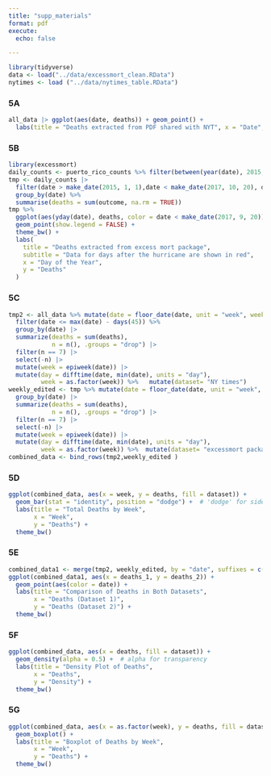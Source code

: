 ```yaml
---
title: "supp_materials"
format: pdf
execute: 
  echo: false

---
```


```r
library(tidyverse)
data <- load("../data/excessmort_clean.RData")
nytimes <- load ("../data/nytimes_table.RData")
```

### 5A

```r
all_data |> ggplot(aes(date, deaths)) + geom_point() + 
  labs(title = "Deaths extracted from PDF shared with NYT", x = "Date", y = "Deaths")
```
### 5B 
```r
library(excessmort)
daily_counts <- puerto_rico_counts %>% filter(between(year(date), 2015, 2018))
tmp <- daily_counts |> 
  filter(date > make_date(2015, 1, 1),date < make_date(2017, 10, 20), date <= max(date) - days(45) ) |> 
  group_by(date) %>%
  summarise(deaths = sum(outcome, na.rm = TRUE)) 
tmp %>%
  ggplot(aes(yday(date), deaths, color = date < make_date(2017, 9, 20))) +  
  geom_point(show.legend = FALSE) +
  theme_bw() +
  labs(
    title = "Deaths extracted from excess mort package", 
    subtitle = "Data for days after the hurricane are shown in red", 
    x = "Day of the Year", 
    y = "Deaths"
  )
```
### 5C
```r
tmp2 <- all_data %>% mutate(date = floor_date(date, unit = "week", week_start = 3)) |> 
  filter(date <= max(date) - days(45)) %>% 
  group_by(date) |>
  summarize(deaths = sum(deaths), 
            n = n(), .groups = "drop") |>
  filter(n == 7) |>
  select(-n) |>
  mutate(week = epiweek(date)) |>
  mutate(day = difftime(date, min(date), units = "day"),
         week = as.factor(week)) %>%   mutate(dataset= "NY times") 
weekly_edited <- tmp %>% mutate(date = floor_date(date, unit = "week", week_start = 3)) |>
  group_by(date) |>
  summarize(deaths = sum(deaths), 
            n = n(), .groups = "drop") |>
  filter(n == 7) |>
  select(-n) |>
  mutate(week = epiweek(date)) |>
  mutate(day = difftime(date, min(date), units = "day"),
         week = as.factor(week)) %>%  mutate(dataset= "excessmort package")
combined_data <- bind_rows(tmp2,weekly_edited )  
```

### 5D
```r
ggplot(combined_data, aes(x = week, y = deaths, fill = dataset)) +
  geom_bar(stat = "identity", position = "dodge") +  # 'dodge' for side-by-side bars
  labs(title = "Total Deaths by Week",
       x = "Week",
       y = "Deaths") +
  theme_bw()
```
### 5E
```r
combined_data1 <- merge(tmp2, weekly_edited, by = "date", suffixes = c("_1", "_2"))
ggplot(combined_data1, aes(x = deaths_1, y = deaths_2)) +
  geom_point(aes(color = date)) +
  labs(title = "Comparison of Deaths in Both Datasets",
       x = "Deaths (Dataset 1)",
       y = "Deaths (Dataset 2)") +
  theme_bw()
```
### 5F
```r
ggplot(combined_data, aes(x = deaths, fill = dataset)) +
  geom_density(alpha = 0.5) +  # alpha for transparency
  labs(title = "Density Plot of Deaths",
       x = "Deaths",
       y = "Density") +
  theme_bw()
```
### 5G
```r
ggplot(combined_data, aes(x = as.factor(week), y = deaths, fill = dataset)) +
  geom_boxplot() +  
  labs(title = "Boxplot of Deaths by Week",
       x = "Week",   
       y = "Deaths") +  
  theme_bw()  

```

